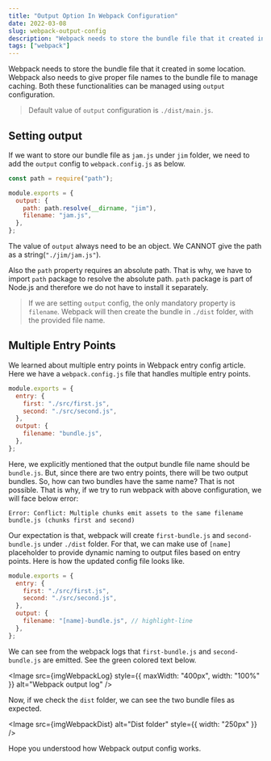```yaml
---
title: "Output Option In Webpack Configuration"
date: 2022-03-08
slug: webpack-output-config
description: "Webpack needs to store the bundle file that it created in some location. Webpack also needs to give proper file names to the bundle file to manage caching. Both these functionalities can be managed using output configuration."
tags: ["webpack"]
---
```



Webpack needs to store the bundle file that it created in some location. Webpack also needs to give proper file names to the bundle file to manage caching. Both these functionalities can be managed using `output` configuration.

> Default value of `output` configuration is `./dist/main.js`.

## Setting output

If we want to store our bundle file as `jam.js` under `jim` folder, we need to add the `output` config to `webpack.config.js` as below.

```javascript
const path = require("path");

module.exports = {
  output: {
    path: path.resolve(__dirname, "jim"),
    filename: "jam.js",
  },
};
```

The value of `output` always need to be an object. We CANNOT give the path as a string(`"./jim/jam.js"`).

Also the `path` property requires an absolute path. That is why, we have to import `path` package to resolve the absolute path. `path` package is part of Node.js and therefore we do not have to install it separately.

> If we are setting `output` config, the only mandatory property is `filename`. Webpack will then create the bundle in `./dist` folder, with the provided file name.

## Multiple Entry Points

We learned about multiple entry points in <Link to="/articles/webpack-entry-config">Webpack entry config</Link> article. Here we have a `webpack.config.js` file that handles multiple entry points.

```javascript
module.exports = {
  entry: {
    first: "./src/first.js",
    second: "./src/second.js",
  },
  output: {
    filename: "bundle.js",
  },
};
```

Here, we explicitly mentioned that the output bundle file name should be `bundle.js`. But, since there are two entry points, there will be two output bundles. So, how can two bundles have the same name? That is not possible. That is why, if we try to run webpack with above configuration, we will face below error:

```
Error: Conflict: Multiple chunks emit assets to the same filename bundle.js (chunks first and second)
```

Our expectation is that, webpack will create `first-bundle.js` and `second-bundle.js` under `./dist` folder. For that, we can make use of `[name]` placeholder to provide dynamic naming to output files based on entry points. Here is how the updated config file looks like.

```javascript
module.exports = {
  entry: {
    first: "./src/first.js",
    second: "./src/second.js",
  },
  output: {
    filename: "[name]-bundle.js", // highlight-line
  },
};
```

We can see from the webpack logs that `first-bundle.js` and `second-bundle.js` are emitted. See the green colored text below.

<Image
  src={imgWebpackLog}
  style={{ maxWidth: "400px", width: "100%" }}
  alt="Webpack output log"
/>

Now, if we check the `dist` folder, we can see the two bundle files as expected.

<Image src={imgWebpackDist} alt="Dist folder" style={{ width: "250px" }} />

Hope you understood how Webpack output config works.
